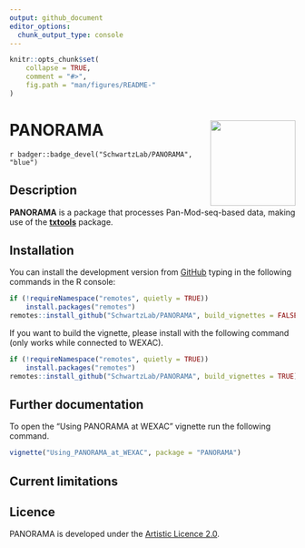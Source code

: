 ```yaml
---
output: github_document
editor_options: 
  chunk_output_type: console
---
```


```r
knitr::opts_chunk$set(
    collapse = TRUE,
    comment = "#>",
    fig.path = "man/figures/README-"
)
```

# PANORAMA <img src='man/figures/logo.png' align="right" height="150" /></a>


<!-- badges: start -->
`r badger::badge_devel("SchwartzLab/PANORAMA", "blue")`
<!-- badges: end -->

## Description 

**PANORAMA** is a package that processes Pan-Mod-seq-based data, making use of 
the [**txtools**](https://github.com/AngelCampos/txtools) package.

## Installation

You can install the development version from
[GitHub](https://github.com/SchwartzLab/PANORAMA) typing in the following 
commands in the R console:

```r
if (!requireNamespace("remotes", quietly = TRUE))
    install.packages("remotes")
remotes::install_github("SchwartzLab/PANORAMA", build_vignettes = FALSE)
```

If you want to build the vignette, please install with the following command 
(only works while connected to WEXAC).

```r
if (!requireNamespace("remotes", quietly = TRUE))
    install.packages("remotes")
remotes::install_github("SchwartzLab/PANORAMA", build_vignettes = TRUE)
```

## Further documentation

To open the "Using PANORAMA at WEXAC" vignette run the following command.

```r
vignette("Using_PANORAMA_at_WEXAC", package = "PANORAMA")
```
    
## Current limitations

## Licence

PANORAMA is developed under the [Artistic Licence 2.0](https://opensource.org/licenses/Artistic-2.0).

